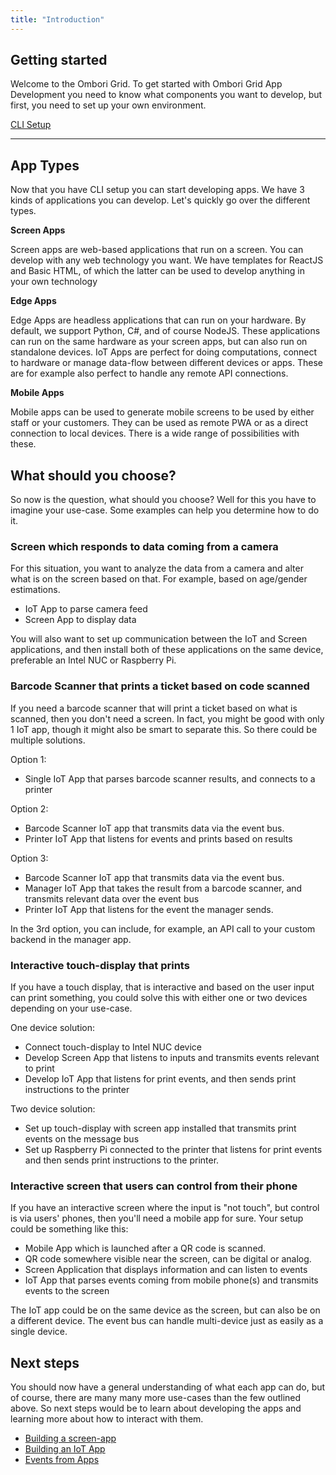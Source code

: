 ```yaml
---
title: "Introduction"
---
```


## Getting started

Welcome to the Ombori Grid. To get started with Ombori Grid App Development you need to know what components you want to develop, but first, you need to set up your own environment.

[CLI Setup](/cli/setup)

<hr />

## App Types

Now that you have CLI setup you can start developing apps. We have 3 kinds of applications you can develop. Let's quickly go over the different types.

**Screen Apps**

Screen apps are web-based applications that run on a screen. You can develop with any web technology you want. We have templates for ReactJS and Basic HTML, of which the latter can be used to develop anything in your own technology

**Edge Apps**

Edge Apps are headless applications that can run on your hardware. By default, we support Python, C#, and of course NodeJS. These applications can run on the same hardware as your screen apps, but can also run on standalone devices. IoT Apps are perfect for doing computations, connect to hardware or manage data-flow between different devices or apps. These are for example also perfect to handle any remote API connections.

**Mobile Apps**

Mobile apps can be used to generate mobile screens to be used by either staff or your customers. They can be used as remote PWA or as a direct connection to local devices. There is a wide range of possibilities with these.

## What should you choose?

So now is the question, what should you choose? Well for this you have to imagine your use-case. Some examples can help you determine how to do it.

### Screen which responds to data coming from a camera

For this situation, you want to analyze the data from a camera and alter what is on the screen based on that. For example, based on age/gender estimations.

- IoT App to parse camera feed
- Screen App to display data

You will also want to set up communication between the IoT and Screen applications, and then install both of these applications on the same device, preferable an Intel NUC or Raspberry Pi.

### Barcode Scanner that prints a ticket based on code scanned

If you need a barcode scanner that will print a ticket based on what is scanned, then you don't need a screen. In fact, you might be good with only 1 IoT app, though it might also be smart to separate this. So there could be multiple solutions.

Option 1:

- Single IoT App that parses barcode scanner results, and connects to a printer

Option 2:

- Barcode Scanner IoT app that transmits data via the event bus.
- Printer IoT App that listens for events and prints based on results

Option 3:

- Barcode Scanner IoT app that transmits data via the event bus.
- Manager IoT App that takes the result from a barcode scanner, and transmits relevant data over the event bus
- Printer IoT App that listens for the event the manager sends.

In the 3rd option, you can include, for example, an API call to your custom backend in the manager app.

### Interactive touch-display that prints

If you have a touch display, that is interactive and based on the user input can print something, you could solve this with either one or two devices depending on your use-case.

One device solution:

- Connect touch-display to Intel NUC device
- Develop Screen App that listens to inputs and transmits events relevant to print
- Develop IoT App that listens for print events, and then sends print instructions to the printer

Two device solution:

- Set up touch-display with screen app installed that transmits print events on the message bus
- Set up Raspberry Pi connected to the printer that listens for print events and then sends print instructions to the printer.

### Interactive screen that users can control from their phone

If you have an interactive screen where the input is "not touch", but control is via users' phones, then you'll need a mobile app for sure. Your setup could be something like this:

- Mobile App which is launched after a QR code is scanned.
- QR code somewhere visible near the screen, can be digital or analog.
- Screen Application that displays information and can listen to events
- IoT App that parses events coming from mobile phone(s) and transmits events to the screen

The IoT app could be on the same device as the screen, but can also be on a different device. The event bus can handle multi-device just as easily as a single device.

## Next steps

You should now have a general understanding of what each app can do, but of course, there are many many more use-cases than the few outlined above. So next steps would be to learn about developing the apps and learning more about how to interact with them.

- [Building a screen-app](/app-development/building-your-first-screen-app)
- [Building an IoT App](/iot-development/creating-your-first-iot-app.md)
- [Events from Apps](/iot-development/communication)
